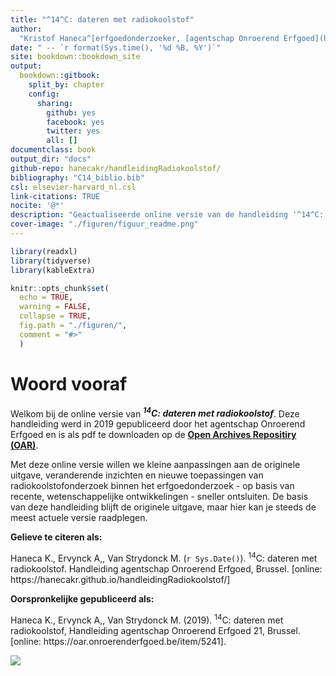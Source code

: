 ```yaml
---
title: "^14^C: dateren met radiokoolstof"
author: 
  "Kristof Haneca^[erfgoedonderzoeker, [agentschap Onroerend Erfgoed](https://www.onroerenderfgoed.be/), kristof.haneca@vlaanderen.be] [![](https://orcid.org/sites/default/files/images/orcid_16x16.png)](https://orcid.org/0000-0002-7719-8305), Anton Ervynck^[erfgoedonderzoeker, [agentschap Onroerend Erfgoed](https://www.onroerenderfgoed.be/)], Mark Van Strydonck^[voormalig hoofd van het [laboratorium voor C14-dateringen](http://www.kikirpa.be/NL/52/253/Datering+C14.htm) aan het Koninklijk Instituut voor het Kunstpatrimonium (KIK/IRPA) in Brussel.]"
date: " -- `r format(Sys.time(), '%d %B, %Y')`"
site: bookdown::bookdown_site
output: 
  bookdown::gitbook:
    split_by: chapter
    config:
      sharing:
        github: yes
        facebook: yes
        twitter: yes
        all: []
documentclass: book
output_dir: "docs"
github-repo: hanecakr/handleidingRadiokoolstof/
bibliography: "C14_biblio.bib"
csl: elsevier-harvard_nl.csl
link-citations: TRUE
nocite: '@*'
description: "Geactualiseerde online versie van de handleiding '^14^C: dateren met radiokoolstof'"
cover-image: "./figuren/figuur_readme.png"
---
```



```r
library(readxl)
library(tidyverse)
library(kableExtra)

knitr::opts_chunk$set(
  echo = TRUE,
  warning = FALSE,
  collapse = TRUE,
  fig.path = "./figuren/",
  comment = "#>"
  )

```

# Woord vooraf {-}

Welkom bij de online versie van ***^14^C: dateren met radiokoolstof***. Deze handleiding werd in 2019 gepubliceerd door
het agentschap Onroerend Erfgoed en is als pdf te downloaden op de [**Open Archives Repositiry (OAR)**](https://oar.onroerenderfgoed.be/item/5241).

Met deze online versie willen we kleine aanpassingen aan de originele uitgave, veranderende inzichten en nieuwe toepassingen van radiokoolstofonderzoek binnen het erfgoedonderzoek - op basis van recente, wetenschappelijke ontwikkelingen - sneller ontsluiten. De basis van deze handleiding blijft de originele uitgave, maar hier kan je steeds de meest actuele versie raadplegen.


**Gelieve te citeren als:** <br/>

Haneca K., Ervynck A,, Van Strydonck M. (`r Sys.Date()`). ^14^C: dateren met radiokoolstof. Handleiding agentschap Onroerend Erfgoed, Brussel. [online: https://hanecakr.github.io/handleidingRadiokoolstof/]

**Oorspronkelijke gepubliceerd als:** <br/>

Haneca K., Ervynck A,, Van Strydonck M. (2019). ^14^C: dateren met radiokoolstof, Handleiding agentschap Onroerend Erfgoed 21, Brussel. [online: https://oar.onroerenderfgoed.be/item/5241].



 ![](./figuren/figuur_readme.png)
